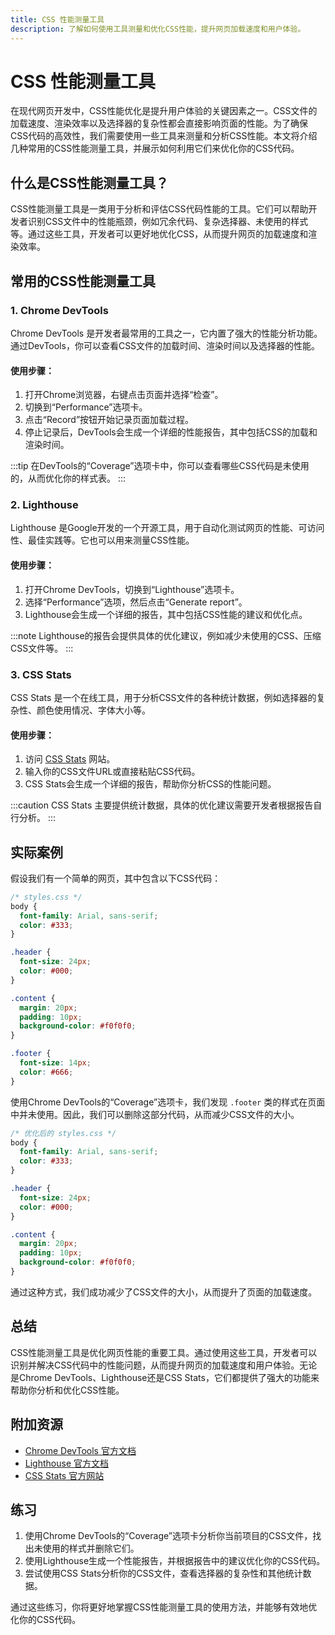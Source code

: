 ```yaml
---
title: CSS 性能测量工具
description: 了解如何使用工具测量和优化CSS性能，提升网页加载速度和用户体验。
---
```


# CSS 性能测量工具

在现代网页开发中，CSS性能优化是提升用户体验的关键因素之一。CSS文件的加载速度、渲染效率以及选择器的复杂性都会直接影响页面的性能。为了确保CSS代码的高效性，我们需要使用一些工具来测量和分析CSS性能。本文将介绍几种常用的CSS性能测量工具，并展示如何利用它们来优化你的CSS代码。

## 什么是CSS性能测量工具？

CSS性能测量工具是一类用于分析和评估CSS代码性能的工具。它们可以帮助开发者识别CSS文件中的性能瓶颈，例如冗余代码、复杂选择器、未使用的样式等。通过这些工具，开发者可以更好地优化CSS，从而提升网页的加载速度和渲染效率。

## 常用的CSS性能测量工具

### 1. Chrome DevTools

Chrome DevTools 是开发者最常用的工具之一，它内置了强大的性能分析功能。通过DevTools，你可以查看CSS文件的加载时间、渲染时间以及选择器的性能。

#### 使用步骤：
1. 打开Chrome浏览器，右键点击页面并选择“检查”。
2. 切换到“Performance”选项卡。
3. 点击“Record”按钮开始记录页面加载过程。
4. 停止记录后，DevTools会生成一个详细的性能报告，其中包括CSS的加载和渲染时间。

:::tip
在DevTools的“Coverage”选项卡中，你可以查看哪些CSS代码是未使用的，从而优化你的样式表。
:::

### 2. Lighthouse

Lighthouse 是Google开发的一个开源工具，用于自动化测试网页的性能、可访问性、最佳实践等。它也可以用来测量CSS性能。

#### 使用步骤：
1. 打开Chrome DevTools，切换到“Lighthouse”选项卡。
2. 选择“Performance”选项，然后点击“Generate report”。
3. Lighthouse会生成一个详细的报告，其中包括CSS性能的建议和优化点。

:::note
Lighthouse的报告会提供具体的优化建议，例如减少未使用的CSS、压缩CSS文件等。
:::

### 3. CSS Stats

CSS Stats 是一个在线工具，用于分析CSS文件的各种统计数据，例如选择器的复杂性、颜色使用情况、字体大小等。

#### 使用步骤：
1. 访问 [CSS Stats](https://cssstats.com/) 网站。
2. 输入你的CSS文件URL或直接粘贴CSS代码。
3. CSS Stats会生成一个详细的报告，帮助你分析CSS的性能问题。

:::caution
CSS Stats 主要提供统计数据，具体的优化建议需要开发者根据报告自行分析。
:::

## 实际案例

假设我们有一个简单的网页，其中包含以下CSS代码：

```css
/* styles.css */
body {
  font-family: Arial, sans-serif;
  color: #333;
}

.header {
  font-size: 24px;
  color: #000;
}

.content {
  margin: 20px;
  padding: 10px;
  background-color: #f0f0f0;
}

.footer {
  font-size: 14px;
  color: #666;
}
```

使用Chrome DevTools的“Coverage”选项卡，我们发现 `.footer` 类的样式在页面中并未使用。因此，我们可以删除这部分代码，从而减少CSS文件的大小。

```css
/* 优化后的 styles.css */
body {
  font-family: Arial, sans-serif;
  color: #333;
}

.header {
  font-size: 24px;
  color: #000;
}

.content {
  margin: 20px;
  padding: 10px;
  background-color: #f0f0f0;
}
```

通过这种方式，我们成功减少了CSS文件的大小，从而提升了页面的加载速度。

## 总结

CSS性能测量工具是优化网页性能的重要工具。通过使用这些工具，开发者可以识别并解决CSS代码中的性能问题，从而提升网页的加载速度和用户体验。无论是Chrome DevTools、Lighthouse还是CSS Stats，它们都提供了强大的功能来帮助你分析和优化CSS性能。

## 附加资源

- [Chrome DevTools 官方文档](https://developers.google.com/web/tools/chrome-devtools)
- [Lighthouse 官方文档](https://developers.google.com/web/tools/lighthouse)
- [CSS Stats 官方网站](https://cssstats.com/)

## 练习

1. 使用Chrome DevTools的“Coverage”选项卡分析你当前项目的CSS文件，找出未使用的样式并删除它们。
2. 使用Lighthouse生成一个性能报告，并根据报告中的建议优化你的CSS代码。
3. 尝试使用CSS Stats分析你的CSS文件，查看选择器的复杂性和其他统计数据。

通过这些练习，你将更好地掌握CSS性能测量工具的使用方法，并能够有效地优化你的CSS代码。